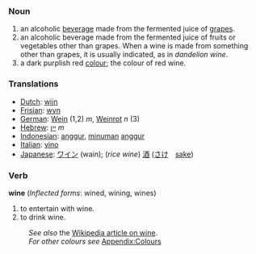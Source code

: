 ===Noun===
#an alcoholic [[beverage]] made from the fermented juice of [[grape]]s.
#an alcoholic beverage made from the fermented juice of fruits or vegetables other than grapes. When a wine is made from something other than grapes, it is usually indicated, as in ''dandelion wine''.
#a dark purplish red [[colour]]; the colour of red wine.

=== Translations ===
*[[Dutch]]: [[wijn]]
*[[Frisian]]: [[wyn]]
*[[German]]: [[Wein]] (1,2) ''m'', [[Weinrot]] ''n'' (3)
*[[Hebrew]]: [[יין]] ''m''
*[[Indonesian]]: [[anggur]], [[minum|minuman]] [[anggur]]
*[[Italian]]: [[vino]]
*[[Japanese]]: [[ワイン]] (wain); (''rice wine'') [[酒]] ([[さけ]]　[[sake]])

===Verb===
'''wine''' (''Inflected forms'': wined, wining, wines)
#to entertain with wine.
#to drink wine.

:''See also'' the [[w:wine|Wikipedia article on wine]].
:''For other colours see'' [[Wiktionary_Appendix:Colours|Appendix:Colours]]